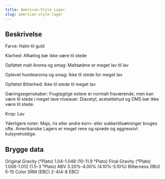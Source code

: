 ```yaml
---
title: American-Style Lager
slug: american-style-lager
---
```


## Beskrivelse
Farve: Halm til guld

Klarhed: Afkøling bør ikke være til stede

Opfattet malt Aroma og smag: Maltsødme er meget lav til lav

Oplevet humlearoma og smag: Ikke til stede for meget lav

Opfattet Bitterhed: Ikke til stede til meget lav

Gæringsegenskaber: Frugtagtige estere er normalt fraværende, men kan være til stede i meget lave niveauer. Diacetyl, acetaldehyd og DMS bør ikke være til stede.

Krop: Lav

Yderligere noter: Majs, ris eller andre korn- eller sukkertilsætninger bruges ofte. Amerikanske Lagers er meget rene og sprøde og aggressivt kulsyreholdige.



## Brygge data
Original Gravity (°Plato) 1.04-1.048 (10-11.9 °Plato)
Final Gravity  (°Plato) 1.006-1.012 (1.5-3 °Plato)
ABV 3.20%-4.00% (4.10%-5.10%)
Bitterness (IBU) 5-15
Color SRM (EBC) 2-4(4-8 EBC)					

